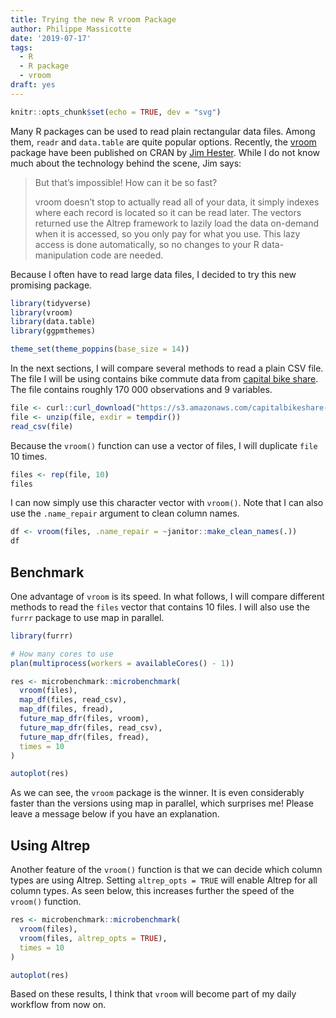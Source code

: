 ```yaml
---
title: Trying the new R vroom Package
author: Philippe Massicotte
date: '2019-07-17'
tags:
  - R
  - R package
  - vroom
draft: yes
---
```



```r
knitr::opts_chunk$set(echo = TRUE, dev = "svg")
```

Many R packages can be used to read plain rectangular data files. Among them, `readr` and `data.table` are quite popular options. Recently, the [vroom](https://github.com/r-lib/vroom) package have been published on CRAN by [Jim Hester](https://twitter.com/jimhester_?lang=en). While I do not know much about the technology behind the scene, Jim says:

> But that’s impossible! How can it be so fast?
>
> vroom doesn’t stop to actually read all of your data, it simply indexes where each record is located so it can be read later. The vectors returned use the Altrep framework to lazily load the data on-demand when it is accessed, so you only pay for what you use. This lazy access is done automatically, so no changes to your R data-manipulation code are needed.

Because I often have to read large data files, I decided to try this new promising package.

```r
library(tidyverse)
library(vroom)
library(data.table)
library(ggpmthemes)

theme_set(theme_poppins(base_size = 14))
```

In the next sections, I will compare several methods to read a plain CSV file. The file I will be using contains bike commute data from [capital bike share](https://www.capitalbikeshare.com/system-data). The file contains roughly 170 000 observations and 9 variables.

```r
file <- curl::curl_download("https://s3.amazonaws.com/capitalbikeshare-data/201801-capitalbikeshare-tripdata.zip", destfile = tempfile(fileext = ".zip"))
file <- unzip(file, exdir = tempdir())
read_csv(file)
```

Because the `vroom()` function can use a vector of files, I will duplicate `file` 10 times.

```r
files <- rep(file, 10)
files
```

I can now simply use this character vector with `vroom()`. Note that I can also use the `.name_repair` argument to clean column names.

```r
df <- vroom(files, .name_repair = ~janitor::make_clean_names(.))
df
```

## Benchmark

One advantage of `vroom` is its speed. In what follows, I will compare different methods to read the `files` vector that contains 10 files. I will also use the `furrr` package to use map in parallel.

```r
library(furrr)

# How many cores to use
plan(multiprocess(workers = availableCores() - 1))

res <- microbenchmark::microbenchmark(
  vroom(files),
  map_df(files, read_csv),
  map_df(files, fread),
  future_map_dfr(files, vroom),
  future_map_dfr(files, read_csv),
  future_map_dfr(files, fread), 
  times = 10
)

autoplot(res)
```

As we can see, the `vroom` package is the winner. It is even considerably faster than the versions using map in parallel, which surprises me! Please leave a message below if you have an explanation.

## Using Altrep

Another feature of the `vroom()` function is that we can decide which column types are using Altrep. Setting `altrep_opts = TRUE` will enable Altrep for all column types. As seen below, this increases further the speed of the `vroom()` function.

```r
res <- microbenchmark::microbenchmark(
  vroom(files),
  vroom(files, altrep_opts = TRUE),
  times = 10
)

autoplot(res)
```

Based on these results, I think that `vroom` will become part of my daily workflow from now on.
